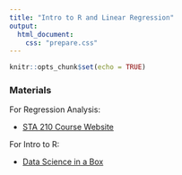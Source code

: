 ```yaml
---
title: "Intro to R and Linear Regression"
output: 
  html_document:
    css: "prepare.css"
---
```


```r
knitr::opts_chunk$set(echo = TRUE)
```

### Materials 

For Regression Analysis:

  -   [STA 210 Course Website](https://mine-cr.com/teaching/sta210/)

For Intro to R:

  -   [Data Science in a Box](https://mine-cr.com/project/datasciencebox/)

